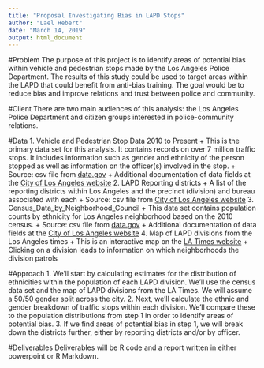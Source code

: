 ```yaml
---
title: "Proposal Investigating Bias in LAPD Stops"
author: "Lael Hebert"
date: "March 14, 2019"
output: html_document
---
```


#Problem
The purpose of this project is to identify areas of potential bias within vehicle and pedestrian stops made by the Los Angeles Police Department. The results of this study could be used to target areas within the LAPD that could benefit from anti-bias training. The goal would be to reduce bias and improve relations and trust between police and community. 

#Client
There are two main audiences of this analysis: the Los Angeles Police Department and citizen groups interested in police-community relations. 

#Data
1. Vehicle and Pedestrian Stop Data 2010 to Present
     + This is the primary data set for this analysis. It contains records on over 7 million traffic stops. It includes information such as gender and ethnicity of the person stopped as well as information on the officer(s) involved in the stop. 
    + Source: csv file from [data.gov](https://catalog.data.gov/dataset/lapd-vehicle-and-pedestrian-stops-2010-present)
    + Additional documentation of data fields at the [City of Los Angeles website](https://data.lacity.org/A-Safe-City/Vehicle-and-Pedestrian-Stop-Data-2010-to-Present/ci25-wgt7)
2. LAPD Reporting districts
    + A list of the reporting districts within Los Angeles and the precinct (division) and bureau associated with each
    + Source: csv file from [City of Los Angeles website](http://geohub.lacity.org/datasets/4398360b1a0242b78904f46b3786ae73_0)
3. Census_Data_by_Neighborhood_Council
    + This data set contains population counts by ethnicity for Los Angeles neighborhood based on the 2010 census. 
    + Source: csv file from [data.gov](https://catalog.data.gov/dataset/census-data-by-neighborhood-council)
    + Additional documentation of data fields at the [City of Los Angeles website](https://data.lacity.org/A-Livable-and-Sustainable-City/Census-Data-by-Neighborhood-Council/nwj3-ufba)
4. Map of LAPD divisions from the Los Angeles times
    + This is an interactive map on the [LA Times website](http://maps.latimes.com/lapd/)
    + Clicking on a division leads to information on which neighborhoods the division patrols



#Approach
1. We'll start by calculating estimates for the distribution of ethnicities within the population of each LAPD division. We'll use the census data set and the map of LAPD divisions from the LA Times. We will assume a 50/50 gender split across the city. 
2. Next, we'll calculate the ethnic and gender breakdown of traffic stops within each division. We'll compare these to the population distributions from step 1 in order to identify areas of potential bias. 
3. If we find areas of potential bias in step 1, we will break down the districts further, either by reporting districts and/or by officer. 

#Deliverables
Deliverables will be R code and a report written in either powerpoint or R Markdown. 

